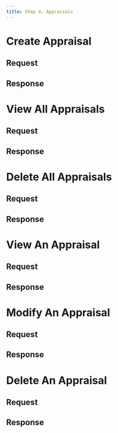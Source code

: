 ```yaml
---
title: Step 4. Appraisals
---
```


# Create Appraisal
## Request
## Response

# View All Appraisals
## Request
## Response

# Delete All Appraisals
## Request
## Response

# View An Appraisal
## Request
## Response

# Modify An Appraisal
## Request
## Response

# Delete An Appraisal
## Request
## Response
